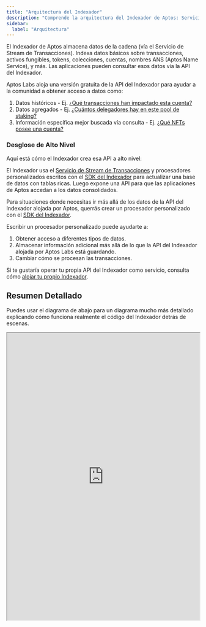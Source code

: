 ```yaml
---
title: "Arquitectura del Indexador"
description: "Comprende la arquitectura del Indexador de Aptos: Servicio de Flujo de Transacciones, procesadores personalizados, integración de base de datos y estructura de API"
sidebar:
  label: "Arquitectura"
---
```



El Indexador de Aptos almacena datos de la cadena (vía el Servicio de Stream de Transacciones). Indexa datos básicos sobre transacciones, activos fungibles, tokens, colecciones, cuentas, nombres ANS (Aptos Name Service), y más. Las aplicaciones pueden consultar esos datos vía la API del Indexador.

Aptos Labs aloja una versión gratuita de la API del Indexador para ayudar a la comunidad a obtener acceso a datos como:

1. Datos históricos - Ej. [¿Qué transacciones han impactado esta cuenta?](/build/indexer/indexer-api/account-transactions)
2. Datos agregados - Ej. [¿Cuántos delegadores hay en este pool de staking?](/build/indexer/indexer-api/get-delegators)
3. Información específica mejor buscada vía consulta - Ej. [¿Qué NFTs posee una cuenta?](/build/indexer/indexer-api/get-nfts)

### Desglose de Alto Nivel

Aquí está cómo el Indexador crea esa API a alto nivel:

<center>
  <ThemedImage
    alt="Flujo de Transacción Firmada"
    sources={{
light: '~/images/indexer-architecture-light.svg',
dark: '~/images/indexer-architecture-dark.svg',
}}
  />
</center>

El Indexador usa el [Servicio de Stream de Transacciones](/build/indexer/txn-stream) y procesadores personalizados escritos con el [SDK del Indexador](/build/indexer/indexer-sdk) para actualizar una base de datos con tablas ricas. Luego expone una API para que las aplicaciones de Aptos accedan a los datos consolidados.

Para situaciones donde necesitas ir más allá de los datos de la API del Indexador alojada por Aptos, querrás crear un procesador personalizado con el [SDK del Indexador](/build/indexer/indexer-sdk).

Escribir un procesador personalizado puede ayudarte a:

1. Obtener acceso a diferentes tipos de datos.
2. Almacenar información adicional más allá de lo que la API del Indexador alojada por Aptos Labs está guardando.
3. Cambiar cómo se procesan las transacciones.

Si te gustaría operar tu propia API del Indexador como servicio, consulta cómo [alojar tu propio Indexador](/build/indexer/indexer-api/self-hosted).

## Resumen Detallado

Puedes usar el diagrama de abajo para un diagrama mucho más detallado explicando cómo funciona realmente el código del Indexador detrás de escenas.

<div style={{textAlign:"center"}}>
  <div style={{marginBottom: 20}}>
    <iframe style={{border: "1px solid rgba(0, 0, 0, 0.1);"}} width="100%" height="750" src="https://www.figma.com/embed?embed_host=share&url=https%3A%2F%2Fwww.figma.com%2Ffile%2FsVhSOGR7ZT4CdeUzlXyduD%2FIndexer-Overview%3Ftype%3Dwhiteboard%26node-id%3D0%253A1%26t%3DUnUKeEaBE7ETMksb-1" allowfullscreen />
  </div>
</div>
